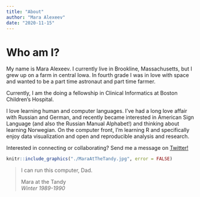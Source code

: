 ```yaml
---
title: "About"
author: "Mara Alexeev"
date: "2020-11-15"
---
```


# Who am I?

My name is Mara Alexeev. I currently live in Brookline, Massachusetts, but I grew up on a farm in central Iowa. In fourth grade I was in love with space and wanted to be a part time astronaut and part time farmer.

Currently, I am the doing a fellowship in Clinical Informatics at Boston Children's Hospital. 

I love learning human and computer languages. I’ve had a long love affair with Russian and German, and recently became interested in American Sign Language (and also the Russian Manual Alphabet!) and thinking about learning Norwegian. On the computer front, I’m learning R and specifically enjoy data visualization and open and reproducible analysis and research.

Interested in connecting or collaborating? Send me a message on [Twitter!](https://twitter.com/MaraAlexeev)

```r
knitr::include_graphics("./MaraAtTheTandy.jpg", error = FALSE)

```

>I can run this computer, Dad.
>
>Mara at the Tandy  
>*Winter 1989-1990*